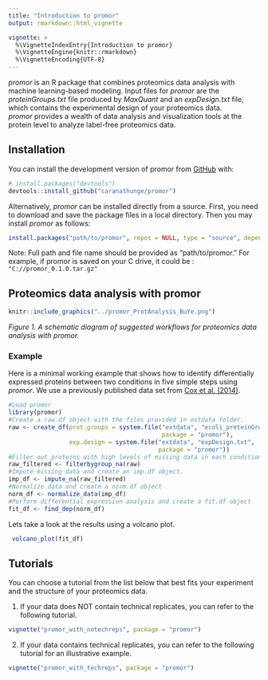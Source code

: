 ```yaml
---
title: "Introduction to promor"
output: rmarkdown::html_vignette

vignette: >
  %\VignetteIndexEntry{Introduction to promor}
  %\VignetteEngine{knitr::rmarkdown}
  %\VignetteEncoding{UTF-8}
---
```


*promor* is an R package that combines proteomics data analysis with machine 
learning-based modeling. Input files for *promor* are the *proteinGroups.txt* 
file produced by *MaxQuant* and an *expDesign.txt* file, which contains the 
experimental design of your proteomics data.  
*promor* provides a wealth of data analysis and visualization tools at the 
protein level to analyze label-free proteomics data.


## Installation

You can install the development version of promor from 
[GitHub](https://github.com/) with:

``` r
# install.packages("devtools")
devtools::install_github("caranathunge/promor")
```

Alternatively, *promor* can be installed directly from a source. First, you 
need to download and save the package files in a local directory. 
Then you may install *promor* as follows:

``` r
install.packages("path/to/promor", repos = NULL, type = "source", dependencies = TRUE)
```
Note: Full path and file name should be provided as "path/to/promor."
For example, if promor is saved on your C drive, 
it could be : `"C://promor_0.1.0.tar.gz"`

## Proteomics data analysis with promor
```r
knitr::include_graphics("../promor_ProtAnalysis_BuYe.png")
```

*Figure 1. A schematic diagram of suggested workflows for proteomics data analysis with promor.*

### Example

Here is a minimal working example that shows how to identify differentially
expressed proteins between two conditions in five simple steps using *promor*. 
We use a previously published data set from [Cox et al. (2014)](https://europepmc.org/article/MED/24942700#id609082).

```r
#Load promor
library(promor)
#Create a raw.df object with the files provided in extdata folder.
raw <- create_df(prot.groups = system.file("extdata", "ecoli_proteinGroups.txt", 
                                           package = "promor"), 
                 exp.design = system.file("extdata", "expDesign.txt", 
                                          package = "promor"))
#Filter out proteins with high levels of missing data in each condition
raw_filtered <- filterbygroup_na(raw)
#Impute missing data and create an imp.df object.
imp_df <- impute_na(raw_filtered)
#Normalize data and create a norm.df object
norm_df <- normalize_data(imp_df)
#Perform differential expression analysis and create a fit.df object
fit_df <- find_dep(norm_df)
```
Lets take a look at the results using a volcano plot.
```r
 volcano_plot(fit_df)
```


## Tutorials

You can choose a tutorial from the list below that best fits your experiment 
and the structure of your proteomics data.

1. If your data does NOT contain technical replicates, you can refer to the 
following tutorial.

``` r
vignette("promor_with_notechreps", package = "promor")
```

2. If your data contains technical replicates, you can refer to the following 
tutorial for an illustrative example.

``` r
vignette("promor_with_techreps", package = "promor")
```

